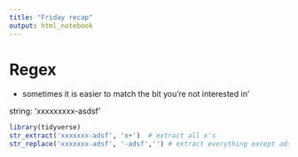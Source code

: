 ```yaml
---
title: "Friday recap"
output: html_notebook
---
```


# Regex

- sometimes it is easier to match the bit you're not interested in'

string: 'xxxxxxxxx-asdsf'

```r
library(tidyverse)
str_extract('xxxxxxx-adsf', 'x+')  # extract all x's
str_replace('xxxxxxx-adsf', '-adsf','') # extract everything except adsf, which gives all x's
```

